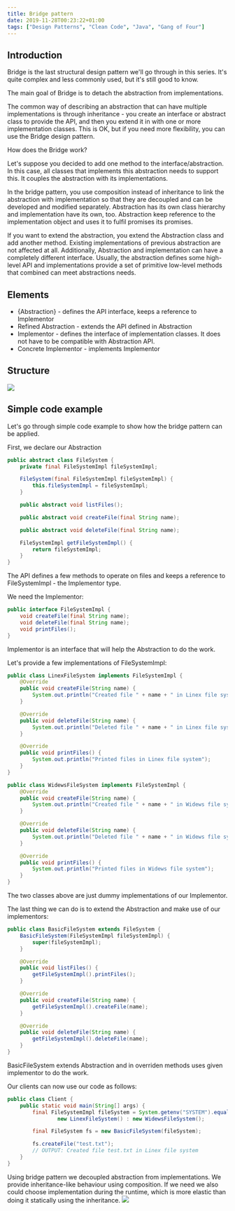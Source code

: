 ```yaml
---
title: Bridge pattern
date: 2019-11-28T00:23:22+01:00
tags: ["Design Patterns", "Clean Code", "Java", "Gang of Four"]
---
```

## Introduction
Bridge is the last structural design pattern we'll go through in this series. It's quite complex and less commonly used, but it's still good to know.

The main goal of Bridge is to detach the abstraction from implementations.

The common way of describing an abstraction that can have multiple implementations is through inheritance - you create an interface or abstract class to provide the API, and then you extend it in with one or more implementation classes. This is OK, but if you need more flexibility, you can use the Bridge design pattern.

How does the Bridge work?

Let's suppose you decided to add one method to the interface/abstraction. In this case, all classes that implements this abstraction needs to support this. It couples the abstraction with its implementations.

In the bridge pattern, you use composition instead of inheritance to link the abstraction with implementation so that they are decoupled and can be developed and modified separately. Abstraction has its own class hierarchy and implementation have its own, too. Abstraction keep reference to the implementation object and uses it to fulfil promises its promises. 

If you want to extend the abstraction, you extend the Abstraction class and add another method. Existing implementations of previous abstraction are not affected at all. Additionally, Abstraction and implementation can have a completely different interface. Usually, the abstraction defines some high-level API and implementations provide a set of primitive low-level methods that combined can meet abstractions needs.

## Elements
- {Abstraction} - defines the API interface, keeps a reference to Implementor
- Refined Abstraction - extends the API defined in Abstraction
- Implementor - defines the interface of implementation classes. It does not have to be compatible with Abstraction API.
- Concrete Implementor - implements Implementor

## Structure
<Image src="../assets/bridge.png" backgroundColor="transparent"/>
<br/>

## Simple code example
Let's go through simple code example to show how the bridge pattern can be applied.

First, we declare our Abstraction
```java
public abstract class FileSystem {
    private final FileSystemImpl fileSystemImpl;

    FileSystem(final FileSystemImpl fileSystemImpl) {
        this.fileSystemImpl = fileSystemImpl;
    }

    public abstract void listFiles();

    public abstract void createFile(final String name);

    public abstract void deleteFile(final String name);

    FileSystemImpl getFileSystemImpl() {
        return fileSystemImpl;
    }
}
```
The API defines a few methods to operate on files and keeps a reference to FileSystemImpl - the Implementor type.

We need the Implementor:
```java
public interface FileSystemImpl {
    void createFile(final String name);
    void deleteFile(final String name);
    void printFiles();
}
```
Implementor is an interface that will help the Abstraction to do the work.

Let's provide a few implementations of FileSystemImpl:
```java
public class LinexFileSystem implements FileSystemImpl {
    @Override
    public void createFile(String name) {
        System.out.println("Created file " + name + " in Linex file system");
    }

    @Override
    public void deleteFile(String name) {
        System.out.println("Deleted file " + name + " in Linex file system");
    }

    @Override
    public void printFiles() {
        System.out.println("Printed files in Linex file system");
    }
}

public class WidewsFileSystem implements FileSystemImpl {
    @Override
    public void createFile(String name) {
        System.out.println("Created file " + name + " in Widews file system");
    }

    @Override
    public void deleteFile(String name) {
        System.out.println("Deleted file " + name + " in Widews file system");
    }

    @Override
    public void printFiles() {
        System.out.println("Printed files in Widews file system");
    }
}
```

The two classes above are just dummy implementations of our Implementor.

The last thing we can do is to extend the Abstraction and make use of our implementors:

```java
public class BasicFileSystem extends FileSystem {
    BasicFileSystem(FileSystemImpl fileSystemImpl) {
        super(fileSystemImpl);
    }

    @Override
    public void listFiles() {
        getFileSystemImpl().printFiles();
    }

    @Override
    public void createFile(String name) {
        getFileSystemImpl().createFile(name);
    }

    @Override
    public void deleteFile(String name) {
        getFileSystemImpl().deleteFile(name);
    }
}
```

BasicFileSystem extends Abstraction and in overriden methods uses given implementor to do the work.

Our clients can now use our code as follows:
```java
public class Client {
    public static void main(String[] args) {
        final FileSystemImpl fileSystem = System.getenv("SYSTEM").equals("LINEX") ?
                new LinexFileSystem() : new WidewsFileSystem();

        final FileSystem fs = new BasicFileSystem(fileSystem);

        fs.createFile("test.txt");
        // OUTPUT: Created file test.txt in Linex file system
    }
}
```

Using bridge pattern we decoupled abstraction from implementations. We provide inheritance-like behaviour using composition.
If we need we also could choose implementation during the runtime, which is more elastic than doing it statically using the inheritance.
<Image src="../assets/bridge-comparison.png" backgroundColor="transparent"/>

